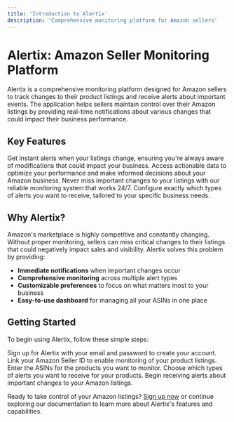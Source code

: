 ```yaml
---
title: 'Introduction to Alertix'
description: 'Comprehensive monitoring platform for Amazon sellers'
---
```


# Alertix: Amazon Seller Monitoring Platform

Alertix is a comprehensive monitoring platform designed for Amazon sellers to track changes to their product listings and receive alerts about important events. The application helps sellers maintain control over their Amazon listings by providing real-time notifications about various changes that could impact their business performance.

## Key Features

<CardGroup cols={2}>
  <Card title="Real-time Monitoring" icon="shield-check">
    Get instant alerts when your listings change, ensuring you're always aware of modifications that could impact your business.
  </Card>
  <Card title="Smart Insights" icon="bullseye">
    Access actionable data to optimize your performance and make informed decisions about your Amazon business.
  </Card>
  <Card title="Automated Alerts" icon="bolt">
    Never miss important changes to your listings with our reliable monitoring system that works 24/7.
  </Card>
  <Card title="Customizable Preferences" icon="sliders">
    Configure exactly which types of alerts you want to receive, tailored to your specific business needs.
  </Card>
</CardGroup>

## Why Alertix?

Amazon's marketplace is highly competitive and constantly changing. Without proper monitoring, sellers can miss critical changes to their listings that could negatively impact sales and visibility. Alertix solves this problem by providing:

- **Immediate notifications** when important changes occur
- **Comprehensive monitoring** across multiple alert types
- **Customizable preferences** to focus on what matters most to your business
- **Easy-to-use dashboard** for managing all your ASINs in one place

## Getting Started

To begin using Alertix, follow these simple steps:

<Steps>
  <Step title="Create an Account">
    Sign up for Alertix with your email and password to create your account.
  </Step>
  <Step title="Connect Your Amazon Seller Account">
    Link your Amazon Seller ID to enable monitoring of your product listings.
  </Step>
  <Step title="Add Your ASINs">
    Enter the ASINs for the products you want to monitor.
  </Step>
  <Step title="Configure Alert Preferences">
    Choose which types of alerts you want to receive for your products.
  </Step>
  <Step title="Start Monitoring">
    Begin receiving alerts about important changes to your Amazon listings.
  </Step>
</Steps>

Ready to take control of your Amazon listings? [Sign up now](https://app.alertix.com/signup) or continue exploring our documentation to learn more about Alertix's features and capabilities.
